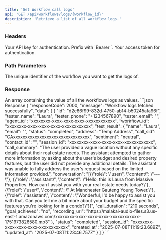 ```yaml
---
title: 'Get Workflow call logs'
api: 'GET /api/workflows/logs/{workflow_id}'
description: 'Retrieve a list of all workflow logs.'
---
```


### Headers

<ParamField header="Authorization" type="string" required>
  Your API key for authentication. Prefix with `Bearer `.
</ParamField>

<ParamField header="x-access-token" type="string" required>
  Your access token for authentication.
</ParamField>

### Path Parameters

<ParamField path="workflow_id" type="string" required>
  The unique identifier of the workflow you want to get the logs of.
</ParamField>

### Response

<ResponseField name="data" type="array">
    An array containing the value of all the workflows logs as values.
</ResponseField>

<ResponseExample>
```json Response
{
    "responseCode": 2000,
    "message": "Workflow logs fetched successfully",
    "data": [
        {
            "id": "d2e86f99-832d-4750-ab14-b50245afa96f",
            "tester_name": "Laura",
            "tester_phone": "+1234567890",
            "tester_email": "",
            "agent_id": "xxxxxxxx-xxxx-xxxx-xxxx-xxxxxxxxxxxx",
            "workflow_id": "xxxxxxxx-xxxx-xxxx-xxxx-xxxxxxxxxxxx",
            "test_result": {
                "name": "Laura",
                "email": "",
                "status": "completed",
                "address": "Temp Address",
                "call_sid": "CAxxxxxxxxxxxxxxxxxxxxxxxxxxxxxxxx",
                "sentiment": "neutral",
                "contact_id": "",
                "session_id": "xxxxxxxx-xxxx-xxxx-xxxx-xxxxxxxxxxxx",
                "call_summary": "The user provided a vague location without any specific details about their real estate needs. The assistant attempted to gather more information by asking about the user's budget and desired property features, but the user did not provide any additional details. The assistant was unable to fully address the user's request based on the limited information provided.",
                "conversation": "[{\"role\": \"user\", \"content\": \"---\"}, {\"role\": \"assistant\", \"content\": \"Hello, this is Laura from Massive Properties. How can I assist you with your real estate needs today?\"}, {\"role\": \"user\", \"content\": \" At Manchester Gauteng Young Tower.\"}, {\"role\": \"assistant\", \"content\": \"Wonderful, I'd be happy to assist you with that. Can you tell me a bit more about your budget and the specific features you're looking for in a condo?\"}]",
                "call_duration": "210 seconds",
                "goal_achieved": "no",
                "recording_url": "https://malakai-audio-files.s3.us-east-1.amazonaws.com/xxxxxxxx-xxxx-xxxx-xxxx-xxxxxxxxxxxx-1751973826580.mp3"
            },
            "status": "completed",
            "session_id": "xxxxxxxx-xxxx-xxxx-xxxx-xxxxxxxxxxxx",
            "created_at": "2025-07-08T11:19:23.689Z",
            "updated_at": "2025-07-08T11:23:46.757Z"
        }
    ]
}
```
</ResponseExample>